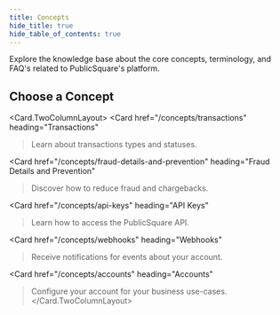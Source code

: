 ```yaml
---
title: Concepts
hide_title: true
hide_table_of_contents: true
---
```



<Intro
  title="Concepts"
  caption="Learn about key concepts of PublicSquare's platform."
/>

Explore the knowledge base about the core concepts, terminology, and FAQ's related to PublicSquare's platform.

## Choose a Concept

<Card.TwoColumnLayout>
  <Card
    href="/concepts/transactions"
    heading="Transactions"
  >Learn about transactions types and statuses.</Card>

  <Card
    href="/concepts/fraud-details-and-prevention"
    heading="Fraud Details and Prevention"
  >Discover how to reduce fraud and chargebacks.</Card>

  <Card
    href="/concepts/api-keys"
    heading="API Keys"
  >Learn how to access the PublicSquare API.</Card>

  <Card
    href="/concepts/webhooks"
    heading="Webhooks"
  >Receive notifications for events about your account.</Card>

  <Card
    href="/concepts/accounts"
    heading="Accounts"
  >Configure your account for your business use-cases.</Card>
</Card.TwoColumnLayout>

